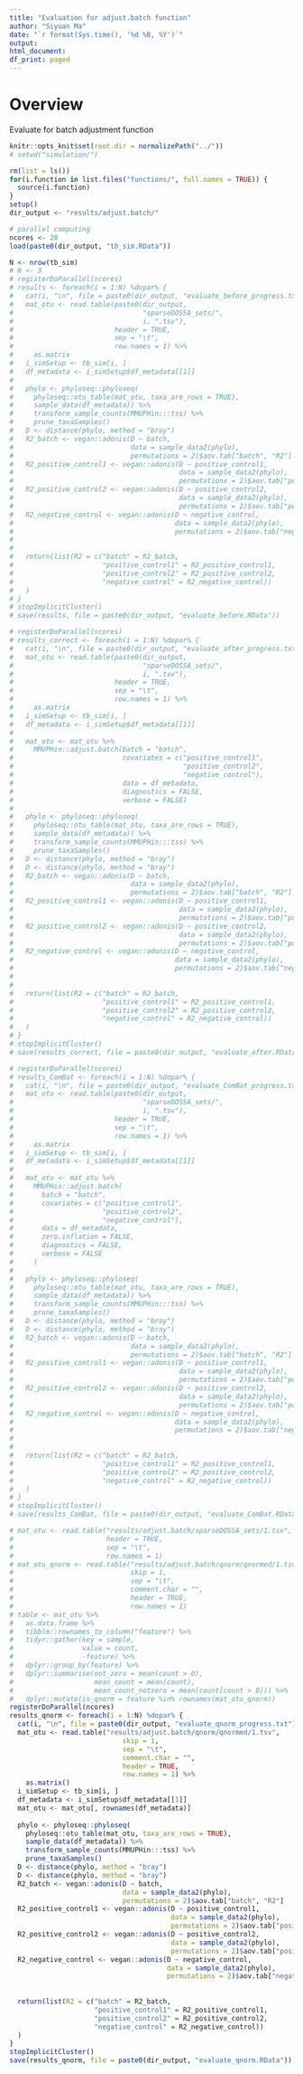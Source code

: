 ```yaml
---
title: "Evaluation for adjust.batch function"
author: "Siyuan Ma"
date: "`r format(Sys.time(), '%d %B, %Y')`"
output:
html_document:
df_print: paged
---
```

# Overview
Evaluate for batch adjustment function

```r
knitr::opts_knit$set(root.dir = normalizePath("../"))
# setwd("simulation/")
```
```r
rm(list = ls())
for(i.function in list.files("functions/", full.names = TRUE)) {
  source(i.function)
}
setup()
dir_output <- "results/adjust.batch/"
```

```r
# parallel computing
ncores <- 20
load(paste0(dir_output, "tb_sim.RData"))
```

```r
N <- nrow(tb_sim)
# N <- 3
# registerDoParallel(ncores)
# results <- foreach(i = 1:N) %dopar% {
#   cat(i, "\n", file = paste0(dir_output, "evaluate_before_progress.txt"), append = TRUE)
#   mat_otu <- read.table(paste0(dir_output,
#                                "sparseDOSSA_sets/",
#                                i, ".tsv"),
#                         header = TRUE,
#                         sep = "\t",
#                         row.names = 1) %>% 
#     as.matrix
#   i_simSetup <- tb_sim[i, ]
#   df_metadata <- i_simSetup$df_metadata[[1]]
#   
#   phylo <- phyloseq::phyloseq(
#     phyloseq::otu_table(mat_otu, taxa_are_rows = TRUE),
#     sample_data(df_metadata)) %>%
#     transform_sample_counts(MMUPHin:::tss) %>%
#     prune_taxaSamples()
#   D <- distance(phylo, method = "bray")
#   R2_batch <- vegan::adonis(D ~ batch,
#                             data = sample_data2(phylo),
#                             permutations = 2)$aov.tab["batch", "R2"]
#   R2_positive_control1 <- vegan::adonis(D ~ positive_control1,
#                                         data = sample_data2(phylo),
#                                         permutations = 2)$aov.tab["positive_control1", "R2"]
#   R2_positive_control2 <- vegan::adonis(D ~ positive_control2,
#                                         data = sample_data2(phylo),
#                                         permutations = 2)$aov.tab["positive_control2", "R2"]
#   R2_negative_control <- vegan::adonis(D ~ negative_control,
#                                        data = sample_data2(phylo),
#                                        permutations = 2)$aov.tab["negative_control", "R2"]
#   
#   
#   return(list(R2 = c("batch" = R2_batch,
#                      "positive_control1" = R2_positive_control1,
#                      "positive_control2" = R2_positive_control2,
#                      "negative_control" = R2_negative_control))
#   )
# }
# stopImplicitCluster()
# save(results, file = paste0(dir_output, "evaluate_before.RData"))
```

```r
# registerDoParallel(ncores)
# results_correct <- foreach(i = 1:N) %dopar% {
#   cat(i, "\n", file = paste0(dir_output, "evaluate_after_progress.txt"), append = TRUE)
#   mat_otu <- read.table(paste0(dir_output,
#                                "sparseDOSSA_sets/",
#                                i, ".tsv"),
#                         header = TRUE,
#                         sep = "\t",
#                         row.names = 1) %>% 
#     as.matrix
#   i_simSetup <- tb_sim[i, ]
#   df_metadata <- i_simSetup$df_metadata[[1]]
#   
#   mat_otu <- mat_otu %>% 
#     MMUPHin::adjust.batch(batch = "batch", 
#                           covariates = c("positive_control1",
#                                          "positive_control2",
#                                          "negative_control"),
#                           data = df_metadata,
#                           diagnostics = FALSE, 
#                           verbose = FALSE)
#   
#   phylo <- phyloseq::phyloseq(
#     phyloseq::otu_table(mat_otu, taxa_are_rows = TRUE),
#     sample_data(df_metadata)) %>%
#     transform_sample_counts(MMUPHin:::tss) %>%
#     prune_taxaSamples()
#   D <- distance(phylo, method = "bray")
#   D <- distance(phylo, method = "bray")
#   R2_batch <- vegan::adonis(D ~ batch,
#                             data = sample_data2(phylo),
#                             permutations = 2)$aov.tab["batch", "R2"]
#   R2_positive_control1 <- vegan::adonis(D ~ positive_control1,
#                                         data = sample_data2(phylo),
#                                         permutations = 2)$aov.tab["positive_control1", "R2"]
#   R2_positive_control2 <- vegan::adonis(D ~ positive_control2,
#                                         data = sample_data2(phylo),
#                                         permutations = 2)$aov.tab["positive_control2", "R2"]
#   R2_negative_control <- vegan::adonis(D ~ negative_control,
#                                        data = sample_data2(phylo),
#                                        permutations = 2)$aov.tab["negative_control", "R2"]
#   
#   
#   return(list(R2 = c("batch" = R2_batch,
#                      "positive_control1" = R2_positive_control1,
#                      "positive_control2" = R2_positive_control2,
#                      "negative_control" = R2_negative_control))
#   )
# }
# stopImplicitCluster()
# save(results_correct, file = paste0(dir_output, "evaluate_after.RData"))
```

```r
# registerDoParallel(ncores)
# results_ComBat <- foreach(i = 1:N) %dopar% {
#   cat(i, "\n", file = paste0(dir_output, "evaluate_ComBat_progress.txt"), append = TRUE)
#   mat_otu <- read.table(paste0(dir_output,
#                                "sparseDOSSA_sets/",
#                                i, ".tsv"),
#                         header = TRUE,
#                         sep = "\t",
#                         row.names = 1) %>% 
#     as.matrix
#   i_simSetup <- tb_sim[i, ]
#   df_metadata <- i_simSetup$df_metadata[[1]]
#   
#   mat_otu <- mat_otu %>% 
#     MMUPHin::adjust.batch(
#       batch = "batch",
#       covariates = c("positive_control1",
#                      "positive_control2",
#                      "negative_control"),
#       data = df_metadata,
#       zero.inflation = FALSE,
#       diagnostics = FALSE,
#       verbose = FALSE
#     )
#   
#   phylo <- phyloseq::phyloseq(
#     phyloseq::otu_table(mat_otu, taxa_are_rows = TRUE),
#     sample_data(df_metadata)) %>%
#     transform_sample_counts(MMUPHin:::tss) %>%
#     prune_taxaSamples()
#   D <- distance(phylo, method = "bray")
#   D <- distance(phylo, method = "bray")
#   R2_batch <- vegan::adonis(D ~ batch,
#                             data = sample_data2(phylo),
#                             permutations = 2)$aov.tab["batch", "R2"]
#   R2_positive_control1 <- vegan::adonis(D ~ positive_control1,
#                                         data = sample_data2(phylo),
#                                         permutations = 2)$aov.tab["positive_control1", "R2"]
#   R2_positive_control2 <- vegan::adonis(D ~ positive_control2,
#                                         data = sample_data2(phylo),
#                                         permutations = 2)$aov.tab["positive_control2", "R2"]
#   R2_negative_control <- vegan::adonis(D ~ negative_control,
#                                        data = sample_data2(phylo),
#                                        permutations = 2)$aov.tab["negative_control", "R2"]
#   
#   
#   return(list(R2 = c("batch" = R2_batch,
#                      "positive_control1" = R2_positive_control1,
#                      "positive_control2" = R2_positive_control2,
#                      "negative_control" = R2_negative_control))
#   )
# }
# stopImplicitCluster()
# save(results_ComBat, file = paste0(dir_output, "evaluate_ComBat.RData"))
```

```r
# mat_otu <- read.table("results/adjust.batch/sparseDOSSA_sets/1.tsv",
#                       header = TRUE,
#                       sep = "\t",
#                       row.names = 1)
# mat_otu_qnorm <- read.table("results/adjust.batch/qnorm/qnormed/1.tsv",
#                             skip = 1,
#                             sep = "\t",
#                             comment.char = "", 
#                             header = TRUE,
#                             row.names = 1)
# table <- mat_otu %>% 
#   as.data.frame %>% 
#   tibble::rownames_to_column("feature") %>% 
#   tidyr::gather(key = sample,
#                 value = count,
#                 -feature) %>% 
#   dplyr::group_by(feature) %>% 
#   dplyr::summarise(not_zero = mean(count > 0),
#                    mean_count = mean(count),
#                    mean_count_notzero = mean(count[count > 0])) %>% 
#   dplyr::mutate(in_qnorm = feature %in% rownames(mat_otu_qnorm))
registerDoParallel(ncores)
results_qnorm <- foreach(i = 1:N) %dopar% {
  cat(i, "\n", file = paste0(dir_output, "evaluate_qnorm_progress.txt"), append = TRUE)
  mat_otu <- read.table("results/adjust.batch/qnorm/qnormed/1.tsv",
                            skip = 1,
                            sep = "\t",
                            comment.char = "", 
                            header = TRUE,
                            row.names = 1) %>% 
    as.matrix()
  i_simSetup <- tb_sim[i, ]
  df_metadata <- i_simSetup$df_metadata[[1]]
  mat_otu <- mat_otu[, rownames(df_metadata)]
  
  phylo <- phyloseq::phyloseq(
    phyloseq::otu_table(mat_otu, taxa_are_rows = TRUE),
    sample_data(df_metadata)) %>%
    transform_sample_counts(MMUPHin:::tss) %>%
    prune_taxaSamples()
  D <- distance(phylo, method = "bray")
  D <- distance(phylo, method = "bray")
  R2_batch <- vegan::adonis(D ~ batch,
                            data = sample_data2(phylo),
                            permutations = 2)$aov.tab["batch", "R2"]
  R2_positive_control1 <- vegan::adonis(D ~ positive_control1,
                                        data = sample_data2(phylo),
                                        permutations = 2)$aov.tab["positive_control1", "R2"]
  R2_positive_control2 <- vegan::adonis(D ~ positive_control2,
                                        data = sample_data2(phylo),
                                        permutations = 2)$aov.tab["positive_control2", "R2"]
  R2_negative_control <- vegan::adonis(D ~ negative_control,
                                       data = sample_data2(phylo),
                                       permutations = 2)$aov.tab["negative_control", "R2"]
  
  
  return(list(R2 = c("batch" = R2_batch,
                     "positive_control1" = R2_positive_control1,
                     "positive_control2" = R2_positive_control2,
                     "negative_control" = R2_negative_control))
  )
}
stopImplicitCluster()
save(results_qnorm, file = paste0(dir_output, "evaluate_qnorm.RData"))
```
